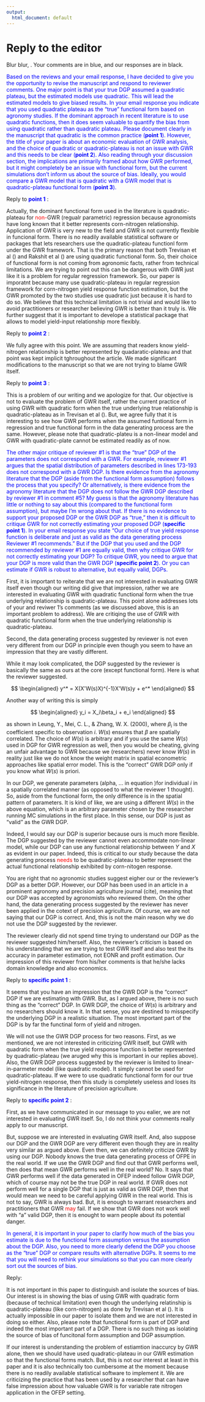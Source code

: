 ```yaml
---
output:
  html_document: default
---
```

# Reply to the editor

Blur blur, . Your comments are in blue, and our responses are in black.

<span style = "color: blue;"> Based on the reviews and your email response, I have decided to give you the opportunity to revise the manuscript and respond to reviewer comments. One major point is that your true DGP assumed a quadratic plateau, but the estimated models use quadratic. This will lead the estimated models to give biased results. In your email response you indicate that you used quadratic plateau as the “true” functional form based on agronomy studies. If the dominant approach in recent literature is to use quadratic functions, then it does seem valuable to quantify the bias from using quadratic rather than quadratic plateau. Please document clearly in the manuscript that quadratic is the common practice (__point 1__). However, the title of your paper is about an economic evaluation of GWR analysis, and the choice of quadratic or quadratic-plateau is not an issue with GWR and this needs to be clear (__point 2__). Also reading through your discussion section, the implications are primarily framed about how GWR performed, but it might completely be an issue with functional form, but the current simulations don't inform us about the source of bias. Ideally, you would compare a GWR model that is quadratic with a GWR model that is quadratic-plateau functional form (__point 3__). </span>


Reply to <span style = "color: blue;"> __point 1__ </span>:

Actually, the dominant functional form used in the literature is quadratic-plateau for <span style = "color: red;"> non-</span>GWR (regualr parametric) regression because agronomists have long known that it better represents corn-nitrogen relationship. Application of GWR is very new to the field and GWR is not currently flexible in funcional form. There is no readily available statistical software or packages that lets researchers use the quadratic-plateau functionl form under the GWR framework. That is the primary reason that both Trevisan et al () and Rakshit et al () are using quadratic functional form. So, their choice of functional form is not coming from agronomic facts, rather from technical limitations. We are trying to point out this can be dangerous with GWR just like it is a problem for regular regression framework. So, our paper is imporatnt because many use quadratic-plateau in regular regression framework for corn-nitrogen yield response function estimation, but the GWR promoted by the two studies use quadratic just because it is hard to do so. We believe that this technical limitation is not trivial and would like to avoid practitioners or researcher believing GWR is better than it truly is. We further suggest that it is important to develope a statistical package that allows to model yield-input relationship more flexibly.

Reply to <span style = "color: blue;"> __point 2__ </span>:

We fully agree with this point. We are assuming that readers know yield-nitrogen relationship is better represented by quadaratic-plateau and that point was kept implicit tghroughout the article. We made significant modifications to the manuscript so that we are not trying to blame GWR itself. 

Reply to <span style = "color: blue;"> __point 3__ </span>:

This is a problem of our writing and we apologize for that. Our objective is not to evaluate the problem of GWR itself, rather the current practice of using GWR with quadratic form when the true underlying true relationship is quadratic-plateau as in Trevisan et al (). But, we agree fully that it is interesting to see how GWR performs when the assumed funtional form in regression and true functional form in the data generating process are the same. However, please note that quadratic-plateu is a non-linear model and GWR with quadratic-plate cannot be estimated readily as of now. 

<span style = "color: blue;"> The other major critique of reviewer #1 is that the “true” DGP of the parameters does not correspond with a GWR. For example, reviewer #1 argues that the spatial distribution of parameters described in lines 173-193 does not correspond with a GWR DGP. Is there evidence from the agronomy literature that the DGP (aside from the functional form assumption) follows the process that you specify? Or alternatively, is there evidence from the agronomy literature that the DGP does not follow the GWR DGP described by reviewer #1 in comment #5? My guess is that the agronomy literature has little or nothing to say about this (compared to the functional form assumption), but maybe I'm wrong about that. If there is no evidence to support your proposed DGP or the GWR DGP as “true,” then it is difficult to critique GWR for not correctly estimating your proposed DGP (__specific point 1__). In your email response you state “Our choice of true yield response function is deliberate and just as valid as the data generating process Reviewer #1 recommends.” But if the DGP that you used and the DGP recommended by reviewer #1 are equally valid, then why critique GWR for not correctly estimating your DGP? To critique GWR, you need to argue that your DGP is more valid than the GWR DGP (__specific point 2__). Or you can estimate if GWR is robust to alternative, but equally valid, DGPs.

</span>

First, it is important to reiterate that we are not interested in evaluating GWR itself even though our writing did give that impression, rather we are interested in evaluating GWR with quadratic functional form when the true underlying relationship is quadratic-plateau. This point alone addresses lots of your and reviwer 1's comments (as we discussed above, this is an important problem to address). We are critiqing the use of GWR with quadratic functional form when the true underlying relationship is quadratic-plateau. 

Second, the data generating process suggested by reviewer is not even very different from our DGP in principle even though you seem to have an impression that they are vastly different. 

While it may look complicated, the DGP suggested by the reviewer is basically the same as ours at the core (except functional form). Here is what the reviewer suggested.

$$
\begin{aligned}
y^* = X(X'W(s)X)^{-1}X'W(s)y + e^*
\end{aligned}
$$

Another way of writing this is simply

$$
\begin{aligned}
y_i = X_i\beta_i + e_i
\end{aligned}
$$

as shown in Leung, Y., Mei, C. L., & Zhang, W. X. (2000), where $\beta_i$ is the coefficient specific to observation $i$. $W(s)$ ensures that $\beta$ are spatially correlated. The choice of $W(s)$ is arbitrary and if you use the same $W(s)$ used in DGP for GWR regression as well, then you would be cheating, giving an unfair advantage to GWR because we (researchers) never know $W(s)$ in reality just like we do not know the weight matrix in spatial econometric approaches like spatial error model. This is the "correct" GWR DGP only if you know what $W(s)$ is priori.

In our DGP, we generate parameters (alpha, ... in equation )for individual $i$ in a spatially correlated manner (as opposed to what the reviewer 1 thought). So, aside from the functional form, the only difference is in the spatial pattern of parameters. It is kind of like, we are using a different $W(s)$ in the above equation, which is an arbitrary parameter chosen by the researcher running MC simulations in the first place. In this sense, our DGP is just as "valid" as the GWR DGP.

Indeed, I would say our DGP is superior because ours is much more flexible. The DGP suggested by the reviewer cannot even accommodate non-linear model, while our DGP can use any functional relationship between $Y$ and $X$ as evident in our paper. Indeed, this is critical to our study because the data generating process <span style = "color: red;"> needs </span> to be quadratic-plateau to better represent the actual functional relationship exhibited by corn-nitogen response.

You are right that no agronomic studies suggest eigher our or the reviewer's DGP as a better DGP. However, our DGP has been used in an article in a prominent agronomy and precision agriculture journal (cite), meaning that our DGP was accepted by agronomists who reviewed them. On the other hand, the data generating process suggested by the reviewer has never been applied in the cotext of precision agriculture. Of course, we are not saying that our DGP is correct. And, this is not the main reason why we do not use the DGP suggested by the reviewer.

The reviewer clearly did not spend time trying to understand our DGP as the reviewer suggested him/herself. Also, the reviewer's criticism is based on his understanding that we are trying to test GWR itself and also test the its accuracy in parameter estimation, not EONR and profit estimation. Our impression of this reviewer from his/her comments is that he/she lacks domain knowledge and also economics. 

Reply to <span style = "color: blue;"> __specific point 1__ </span>:

It seems that you have an impression that the GWR DGP is the "correct" DGP if we are estimating with GWR. But, as I argued above, there is no such thing as the "correct" DGP. In GWR DGP, the choice of $W(s)$ is arbitrary and no researchers should know it. In that sense, you are destined to misspecify the underlying DGP in a realistic situation. The most important part of the DGP is by far the functinal form of yield and nitrogen.

We will not use the GWR DGP process for two reasons. First, as we mentioned, we are not interested in criticizing GWR itself, but GWR with quadratic form when the true yield response function is better represented by quadratic-plateau (we aruged why this is important in our replies above). Also, the GWR DGP process suggested by the reviewer is limited to linear-in-parmeter model (like quadratic model). It simply cannot be used for quadratic-plateau. If we were to use quadratic functional form for our true yield-nitrogen response, then this study is completely useless and loses its significance in the literature of precision agriculture.

Reply to <span style = "color: blue;"> __specific point 2__ </span>:

First, as we have communicated in our message to you ealier, we are not interested in evaluating GWR itself. So, I do not think your comments really apply to our manuscript. 

But, suppose we are interested in evaluating GWR itself. And, also suppose our DGP and the GWR DGP are very different even though they are in reality very similar as argued above. Even then, we can definitely criticize GWR by using our DGP. Nobody knows the true data generating process of OFPE in the real world. If we use the GWR DGP and find out that GWR performs well, then does that mean GWR performs well in the real world? No. It says that GWR performs well if the data generated in OFEP indeed follow GWR DGP, which of course may not be the true DGP in real world. If GWR does not perform well for a single DGP that is just as valid as GWR DGP, then that would mean we need to be careful applying GWR in the real world. This is not to say, GWR is always bad. But, it is enough to warrant researchers and practitioners that GWR <span style = "color: red;"> may </span> fail. If we show that GWR does not work well with "a" valid DGP, then it is enought to warn people about its potential danger. 

<span style = "color: blue;"> In general, it is important in your paper to clarify how much of the bias you estimate is due to the functional form assumption versus the assumption about the DGP. Also, you need to more clearly defend the DGP you choose as the “true” DGP or compare results with alternative DGPs. It seems to me that you will need to rethink your simulations so that you can more clearly sort out the sources of bias. </span>

Reply:

It is not important in this paper to distinguish and isolate the sources of bias. Our interest is in showing the bias of using GWR with quadratic form (because of technical limitation) even though the underlying relatinship is quadratic-plateau (like corn-nitrogen) as done by Trevisan et al (). It is actually impossible in our paper to isolate them and we are not interested in doing so either. Also, please note that functional form is part of DGP and indeed the most important part of a DGP. There is no such thing as isolating the source of bias of funcitonal form assumption and DGP assumption. 

If our interest is understanding the problem of estiamtion inaccurcy by GWR alone, then we should have used quadratic-plateau in our GWR estimation so that the functional forms match. But, this is not our interest at least in this paper and it is also technically too cumbersome at the moment because there is no readily available statistical software to implement it. We are criticizing the practice that has been used by a researcher that can have false impression about how valuable GWR is for variable rate nitrogen application in the OFEP setting. 

